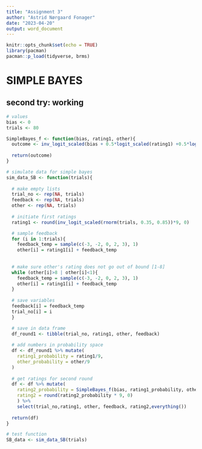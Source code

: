 ```yaml
---
title: "Assignment 3"
author: "Astrid Nørgaard Fonager"
date: "2023-04-20"
output: word_document
---
```


```r
knitr::opts_chunk$set(echo = TRUE)
library(pacman)
pacman::p_load(tidyverse, brms)

```

# SIMPLE BAYES

## second try: working

```r
# values
bias <- 0
trials <- 80
```


```r
SimpleBayes_f <- function(bias, rating1, other){
  outcome <- inv_logit_scaled(bias + 0.5*logit_scaled(rating1) +0.5*logit_scaled(other))
  
  return(outcome)
}
```


```r

# simulate data for simple bayes
sim_data_SB <- function(trials){
  
  # make empty lists
  trial_no <- rep(NA, trials)
  feedback <- rep(NA, trials)
  other <- rep(NA, trials)
  
  # initiate first ratings
  rating1 <- round(inv_logit_scaled(rnorm(trials, 0.35, 0.85))*9, 0)

  # sample feedback
  for (i in 1:trials){
    feedback_temp = sample(c(-3, -2, 0, 2, 3), 1)
    other[i] = rating1[i] + feedback_temp
  
  
  # make sure other's rating does not go out of bound [1-8]
  while (other[i]>8 | other[i]<1){
    feedback_temp = sample(c(-3, -2, 0, 2, 3), 1)
    other[i] = rating1[i] + feedback_temp
  }
  
  # save variables
  feedback[i] = feedback_temp
  trial_no[i] = i
  }

  # save in data frame 
  df_round1 <- tibble(trial_no, rating1, other, feedback)
  
  # add numbers in probability space
  df <- df_round1 %>% mutate(
    rating1_probability = rating1/9,
    other_probability = other/9
  )
  
  # get ratings for second round
  df <- df %>% mutate(
    rating2_probability = SimpleBayes_f(bias, rating1_probability, other_probability), 
    rating2 = round(rating2_probability * 9, 0)
    ) %>% 
    select(trial_no,rating1, other, feedback, rating2,everything())
  
  return(df)
}

# test function
SB_data <- sim_data_SB(trials)


```